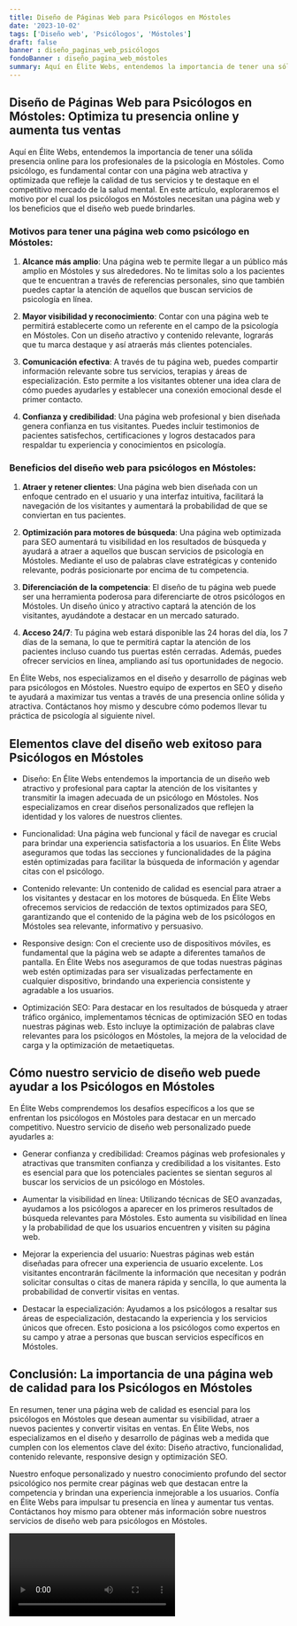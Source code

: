 ```yaml
---
title: Diseño de Páginas Web para Psicólogos en Móstoles
date: '2023-10-02'
tags: ['Diseño web', 'Psicólogos', 'Móstoles']
draft: false
banner : diseño_paginas_web_psicólogos
fondoBanner : diseño_pagina_web_móstoles
summary: Aquí en Élite Webs, entendemos la importancia de tener una sólida presencia online para los profesionales de la psicología en Móstoles. Como psicólogo, es fundamental contar con una página web atractiva y optimizada que refleje la calidad de tus servicios y te destaque en el competitivo mercado de la salud mental. En este artículo, exploraremos el motivo por el cual los psicólogos en Móstoles necesitan una página web y los beneficios que el diseño web puede brindarles.
---
```


## Diseño de Páginas Web para Psicólogos en Móstoles: Optimiza tu presencia online y aumenta tus ventas

Aquí en Élite Webs, entendemos la importancia de tener una sólida presencia online para los profesionales de la psicología en Móstoles. Como psicólogo, es fundamental contar con una página web atractiva y optimizada que refleje la calidad de tus servicios y te destaque en el competitivo mercado de la salud mental. En este artículo, exploraremos el motivo por el cual los psicólogos en Móstoles necesitan una página web y los beneficios que el diseño web puede brindarles.

### Motivos para tener una página web como psicólogo en Móstoles:

1. **Alcance más amplio**: Una página web te permite llegar a un público más amplio en Móstoles y sus alrededores. No te limitas solo a los pacientes que te encuentran a través de referencias personales, sino que también puedes captar la atención de aquellos que buscan servicios de psicología en línea.

2. **Mayor visibilidad y reconocimiento**: Contar con una página web te permitirá establecerte como un referente en el campo de la psicología en Móstoles. Con un diseño atractivo y contenido relevante, lograrás que tu marca destaque y así atraerás más clientes potenciales.

3. **Comunicación efectiva**: A través de tu página web, puedes compartir información relevante sobre tus servicios, terapias y áreas de especialización. Esto permite a los visitantes obtener una idea clara de cómo puedes ayudarles y establecer una conexión emocional desde el primer contacto.

4. **Confianza y credibilidad**: Una página web profesional y bien diseñada genera confianza en tus visitantes. Puedes incluir testimonios de pacientes satisfechos, certificaciones y logros destacados para respaldar tu experiencia y conocimientos en psicología.

### Beneficios del diseño web para psicólogos en Móstoles:

1. **Atraer y retener clientes**: Una página web bien diseñada con un enfoque centrado en el usuario y una interfaz intuitiva, facilitará la navegación de los visitantes y aumentará la probabilidad de que se conviertan en tus pacientes.

2. **Optimización para motores de búsqueda**: Una página web optimizada para SEO aumentará tu visibilidad en los resultados de búsqueda y ayudará a atraer a aquellos que buscan servicios de psicología en Móstoles. Mediante el uso de palabras clave estratégicas y contenido relevante, podrás posicionarte por encima de tu competencia.

3. **Diferenciación de la competencia**: El diseño de tu página web puede ser una herramienta poderosa para diferenciarte de otros psicólogos en Móstoles. Un diseño único y atractivo captará la atención de los visitantes, ayudándote a destacar en un mercado saturado.

4. **Acceso 24/7**: Tu página web estará disponible las 24 horas del día, los 7 días de la semana, lo que te permitirá captar la atención de los pacientes incluso cuando tus puertas estén cerradas. Además, puedes ofrecer servicios en línea, ampliando así tus oportunidades de negocio.

En Élite Webs, nos especializamos en el diseño y desarrollo de páginas web para psicólogos en Móstoles. Nuestro equipo de expertos en SEO y diseño te ayudará a maximizar tus ventas a través de una presencia online sólida y atractiva. Contáctanos hoy mismo y descubre cómo podemos llevar tu práctica de psicología al siguiente nivel.

<GifSeo />

<Cta />

## Elementos clave del diseño web exitoso para Psicólogos en Móstoles

- Diseño: En Élite Webs entendemos la importancia de un diseño web atractivo y profesional para captar la atención de los visitantes y transmitir la imagen adecuada de un psicólogo en Móstoles. Nos especializamos en crear diseños personalizados que reflejen la identidad y los valores de nuestros clientes.

- Funcionalidad: Una página web funcional y fácil de navegar es crucial para brindar una experiencia satisfactoria a los usuarios. En Élite Webs aseguramos que todas las secciones y funcionalidades de la página estén optimizadas para facilitar la búsqueda de información y agendar citas con el psicólogo.

- Contenido relevante: Un contenido de calidad es esencial para atraer a los visitantes y destacar en los motores de búsqueda. En Élite Webs ofrecemos servicios de redacción de textos optimizados para SEO, garantizando que el contenido de la página web de los psicólogos en Móstoles sea relevante, informativo y persuasivo.

- Responsive design: Con el creciente uso de dispositivos móviles, es fundamental que la página web se adapte a diferentes tamaños de pantalla. En Élite Webs nos aseguramos de que todas nuestras páginas web estén optimizadas para ser visualizadas perfectamente en cualquier dispositivo, brindando una experiencia consistente y agradable a los usuarios.

- Optimización SEO: Para destacar en los resultados de búsqueda y atraer tráfico orgánico, implementamos técnicas de optimización SEO en todas nuestras páginas web. Esto incluye la optimización de palabras clave relevantes para los psicólogos en Móstoles, la mejora de la velocidad de carga y la optimización de metaetiquetas.

## Cómo nuestro servicio de diseño web puede ayudar a los Psicólogos en Móstoles

En Élite Webs comprendemos los desafíos específicos a los que se enfrentan los psicólogos en Móstoles para destacar en un mercado competitivo. Nuestro servicio de diseño web personalizado puede ayudarles a:

- Generar confianza y credibilidad: Creamos páginas web profesionales y atractivas que transmiten confianza y credibilidad a los visitantes. Esto es esencial para que los potenciales pacientes se sientan seguros al buscar los servicios de un psicólogo en Móstoles.

- Aumentar la visibilidad en línea: Utilizando técnicas de SEO avanzadas, ayudamos a los psicólogos a aparecer en los primeros resultados de búsqueda relevantes para Móstoles. Esto aumenta su visibilidad en línea y la probabilidad de que los usuarios encuentren y visiten su página web.

- Mejorar la experiencia del usuario: Nuestras páginas web están diseñadas para ofrecer una experiencia de usuario excelente. Los visitantes encontrarán fácilmente la información que necesitan y podrán solicitar consultas o citas de manera rápida y sencilla, lo que aumenta la probabilidad de convertir visitas en ventas.

- Destacar la especialización: Ayudamos a los psicólogos a resaltar sus áreas de especialización, destacando la experiencia y los servicios únicos que ofrecen. Esto posiciona a los psicólogos como expertos en su campo y atrae a personas que buscan servicios específicos en Móstoles.

## Conclusión: La importancia de una página web de calidad para los Psicólogos en Móstoles

En resumen, tener una página web de calidad es esencial para los psicólogos en Móstoles que desean aumentar su visibilidad, atraer a nuevos pacientes y convertir visitas en ventas. En Élite Webs, nos especializamos en el diseño y desarrollo de páginas web a medida que cumplen con los elementos clave del éxito: Diseño atractivo, funcionalidad, contenido relevante, responsive design y optimización SEO.

Nuestro enfoque personalizado y nuestro conocimiento profundo del sector psicológico nos permite crear páginas web que destacan entre la competencia y brindan una experiencia inmejorable a los usuarios. Confía en Élite Webs para impulsar tu presencia en línea y aumentar tus ventas. Contáctanos hoy mismo para obtener más información sobre nuestros servicios de diseño web para psicólogos en Móstoles.

<Video />

<CtaBot job='Psicólogos' city='Móstoles'/>

<Gmaps query='Móstoles+españa+maps' />